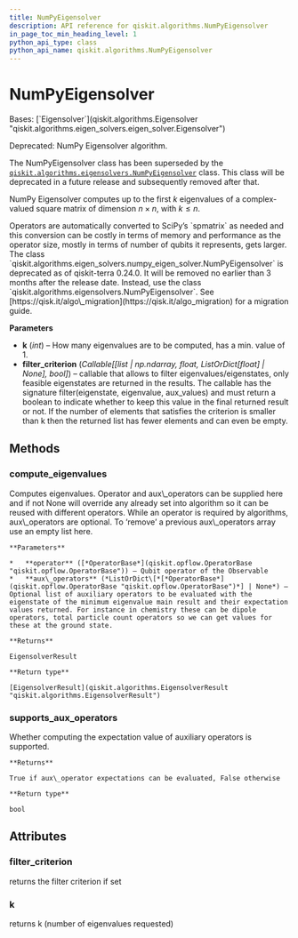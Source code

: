 ```yaml
---
title: NumPyEigensolver
description: API reference for qiskit.algorithms.NumPyEigensolver
in_page_toc_min_heading_level: 1
python_api_type: class
python_api_name: qiskit.algorithms.NumPyEigensolver
---
```


# NumPyEigensolver

<Class id="qiskit.algorithms.NumPyEigensolver" isDedicatedPage={true} github="https://github.com/qiskit/qiskit/tree/stable/0.24/qiskit/algorithms/eigen_solvers/numpy_eigen_solver.py" signature="NumPyEigensolver(k=1, filter_criterion=None)">
  Bases: [`Eigensolver`](qiskit.algorithms.Eigensolver "qiskit.algorithms.eigen_solvers.eigen_solver.Eigensolver")

  Deprecated: NumPy Eigensolver algorithm.

  The NumPyEigensolver class has been superseded by the [`qiskit.algorithms.eigensolvers.NumPyEigensolver`](qiskit.algorithms.eigensolvers.NumPyEigensolver "qiskit.algorithms.eigensolvers.NumPyEigensolver") class. This class will be deprecated in a future release and subsequently removed after that.

  NumPy Eigensolver computes up to the first $k$ eigenvalues of a complex-valued square matrix of dimension $n \times n$, with $k \leq n$.

  <Admonition title="Note" type="note">
    Operators are automatically converted to SciPy’s `spmatrix` as needed and this conversion can be costly in terms of memory and performance as the operator size, mostly in terms of number of qubits it represents, gets larger.
  </Admonition>

  <Admonition title="Deprecated since version 0.24.0" type="danger">
    The class `qiskit.algorithms.eigen_solvers.numpy_eigen_solver.NumPyEigensolver` is deprecated as of qiskit-terra 0.24.0. It will be removed no earlier than 3 months after the release date. Instead, use the class `qiskit.algorithms.eigensolvers.NumPyEigensolver`. See [https://qisk.it/algo\_migration](https://qisk.it/algo_migration) for a migration guide.
  </Admonition>

  **Parameters**

  *   **k** (*int*) – How many eigenvalues are to be computed, has a min. value of 1.
  *   **filter\_criterion** (*Callable\[\[list | np.ndarray, float, ListOrDict\[float] | None], bool]*) – callable that allows to filter eigenvalues/eigenstates, only feasible eigenstates are returned in the results. The callable has the signature filter(eigenstate, eigenvalue, aux\_values) and must return a boolean to indicate whether to keep this value in the final returned result or not. If the number of elements that satisfies the criterion is smaller than k then the returned list has fewer elements and can even be empty.

  ## Methods

  <span id="qiskit-algorithms-numpyeigensolver-compute-eigenvalues" />

  ### compute\_eigenvalues

  <Function id="qiskit.algorithms.NumPyEigensolver.compute_eigenvalues" name="compute_eigenvalues" signature="NumPyEigensolver.compute_eigenvalues(operator, aux_operators=None)">
    Computes eigenvalues. Operator and aux\_operators can be supplied here and if not None will override any already set into algorithm so it can be reused with different operators. While an operator is required by algorithms, aux\_operators are optional. To ‘remove’ a previous aux\_operators array use an empty list here.

    **Parameters**

    *   **operator** ([*OperatorBase*](qiskit.opflow.OperatorBase "qiskit.opflow.OperatorBase")) – Qubit operator of the Observable
    *   **aux\_operators** (*ListOrDict\[*[*OperatorBase*](qiskit.opflow.OperatorBase "qiskit.opflow.OperatorBase")*] | None*) – Optional list of auxiliary operators to be evaluated with the eigenstate of the minimum eigenvalue main result and their expectation values returned. For instance in chemistry these can be dipole operators, total particle count operators so we can get values for these at the ground state.

    **Returns**

    EigensolverResult

    **Return type**

    [EigensolverResult](qiskit.algorithms.EigensolverResult "qiskit.algorithms.EigensolverResult")
  </Function>

  <span id="qiskit-algorithms-numpyeigensolver-supports-aux-operators" />

  ### supports\_aux\_operators

  <Function id="qiskit.algorithms.NumPyEigensolver.supports_aux_operators" name="supports_aux_operators" signature="classmethod NumPyEigensolver.supports_aux_operators()">
    Whether computing the expectation value of auxiliary operators is supported.

    **Returns**

    True if aux\_operator expectations can be evaluated, False otherwise

    **Return type**

    bool
  </Function>

  ## Attributes

  ### filter\_criterion

  <Attribute id="qiskit.algorithms.NumPyEigensolver.filter_criterion" name="filter_criterion">
    returns the filter criterion if set
  </Attribute>

  ### k

  <Attribute id="qiskit.algorithms.NumPyEigensolver.k" name="k">
    returns k (number of eigenvalues requested)
  </Attribute>
</Class>

